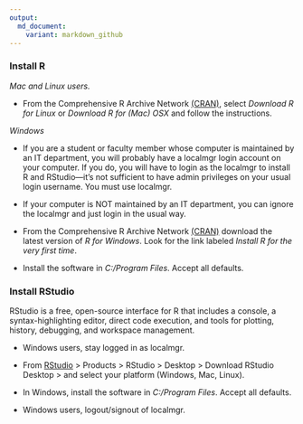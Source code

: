 ```yaml
---
output:
  md_document:
    variant: markdown_github
---
```


### Install R

_Mac and Linux users._  

- From the Comprehensive R Archive Network  [(CRAN)](http://cran.us.r-project.org/), select _Download R for Linux_ or _Download R for (Mac) OSX_ and follow the instructions. 

_Windows_ 

- If you are a student or faculty member whose computer is maintained by an IT department, you will probably have a localmgr login account on your computer. If you do, you will have to login as the localmgr to install R and RStudio---it's not sufficient to have admin privileges on your usual login username. You must use localmgr. 

- If your computer is NOT maintained by an IT department, you can ignore the localmgr and just login in the usual way. 

- From the Comprehensive R Archive Network  [(CRAN)](http://cran.us.r-project.org/) download the latest version of _R for Windows_. Look for the link labeled _Install R for the very first time_. 

- Install the software in _C:/Program Files_. Accept all defaults. 

### Install RStudio

RStudio is a free, open-source interface for R that includes a console, a syntax-highlighting editor, direct code execution, and tools for plotting, history, debugging, and workspace management. 

- Windows users, stay logged in as localmgr. 

- From [RStudio](http://www.rstudio.com/) > Products > RStudio > Desktop > Download RStudio Desktop > and select your platform (Windows, Mac, Linux). 

- In Windows, install the software in  _C:/Program Files_. Accept all defaults. 

- Windows users, logout/signout of localmgr. 







